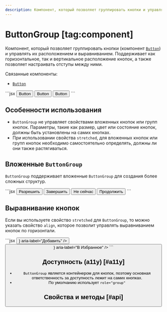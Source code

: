 ```yaml
---
description: Компонент, который позволяет группировать кнопки и управлять их расположением и выравниванием.
---
```


<Overview group="layout">

# ButtonGroup [tag:component]

Компонент, который позволяет группировать кнопки
(компонент [`Button`](/components/button)) и управлять их расположением и выравниванием.
Поддерживает как горизонтальное, так и вертикальное расположение кнопок,
а также позволяет настраивать отступы между ними.

Связанные компоненты:

- [`Button`](/components/button)

</Overview>

<Playground>
  ```jsx
  <ButtonGroup>
    <Button>Button</Button>
    <Button>Button</Button>
    <Button>Button</Button>
  </ButtonGroup>
  ```
</Playground>

## Особенности использования

- `ButtonGroup` не управляет свойствами вложенных кнопок или групп кнопок.
  Параметры, такие как размер, цвет или состояние кнопок, должны быть установлены на самих кнопках.
- При использовании свойства `stretched`, для вложенных кнопок или групп кнопок необходимо самостоятельно определять,
  должны ли они также растягиваться.

## Вложенные `ButtonGroup`

`ButtonGroup` поддерживает вложенные `ButtonGroup` для создания более сложных структур.

<Playground>
  ```jsx
  <ButtonGroup mode="vertical" gap="m">
    <Button size="l" appearance="accent" stretched>
      Разрешить
    </Button>
    <Button size="l" appearance="accent" stretched>
      Завершить
    </Button>
    <ButtonGroup mode="horizontal" gap="s" stretched>
      <Button size="l" appearance="negative" stretched>
        Не сейчас
      </Button>
      <Button size="l" appearance="positive" stretched>
        Продолжить
      </Button>
    </ButtonGroup>
  </ButtonGroup>
  ```
</Playground>

## Выравнивание кнопок

Если вы используете свойство `stretched` для `ButtonGroup`, то можно указать свойство `align`,
которое позволит управлять выравниванием кнопок по горизонтали.

<Playground>
  ```jsx
  <ButtonGroup gap="s" stretched align="right">
    <Button before={<Icon12Add />} aria-label="Добавить" />
    <Button before={<Icon12Favorite />} aria-label="В Избранное" />
  </ButtonGroup>
  ```
</Playground>

## Доступность (a11y) [#a11y]

- `ButtonGroup` является контейнером для кнопок, поэтому основная ответственность за доступность лежит на самих кнопках.
- По умолчанию использует `role="group"`

## Свойства и методы [#api]

<PropsTable name="ButtonGroup" />
